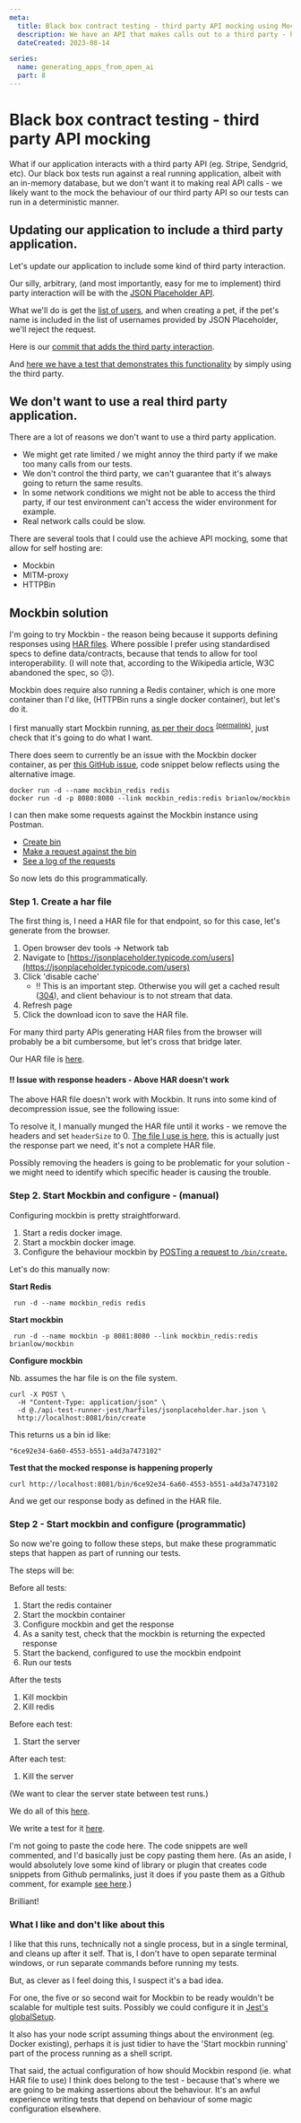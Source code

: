 ```yaml
---
meta:
  title: Black box contract testing - third party API mocking using Mockbin
  description: We have an API that makes calls out to a third party - how do we test it? We can use .HAR files to configure a tool like Mockbin to act as the third party service.
  dateCreated: 2023-08-14

series: 
  name: generating_apps_from_open_ai
  part: 8
---
```



# Black box contract testing - third party API mocking 

What if our application interacts with a third party API (eg. Stripe, Sendgrid, etc). Our black box tests run against a real running application, albeit with an in-memory database, but we don't want it to making real API calls - we likely want to the mock the behaviour of our third party API so our tests can run in a deterministic manner. 

## Updating our application to include a third party application. 

Let's update our application to include some kind of third party interaction. 

Our silly, arbitrary, (and most importantly, easy for me to implement) third party interaction will be with the [JSON Placeholder API](https://jsonplaceholder.typicode.com/). 

What we'll do is get the [list of users](https://jsonplaceholder.typicode.com/users), and when creating a pet, if the pet's name is included in the list of usernames provided by JSON Placeholder, we'll reject the request. 

Here is our [commit that adds the third party interaction](https://github.com/dwjohnston/open-api-go-and-typescript/pull/11/commits/c0bd8669bc5143c441f03c2844908f245689a5a8).

And [here we have a test that demonstrates this functionality](https://github.com/dwjohnston/open-api-go-and-typescript/pull/11/commits/5628163cf407a2a61c5853fe2d57b60fa1e25698) by simply using the third party. 

## We don't want to use a real third party application. 

There are a lot of reasons we don't want to use a third party application. 

- We might get rate limited / we might annoy the third party if we make too many calls from our tests. 
- We don't control the third party, we can't guarantee that it's always going to return the same results. 
- In some network conditions we might not be able to access the third party, if our test environment can't access the wider environment for example. 
- Real network calls could be slow. 

There are several tools that I could use the achieve API mocking, some that allow for self hosting are: 

- Mockbin 
- MITM-proxy 
- HTTPBin 

## Mockbin solution 

I'm going to try Mockbin - the reason being because it supports defining responses using [HAR files](https://en.wikipedia.org/wiki/HAR_(file_format)). Where possible I prefer using standardised specs to define data/contracts, because that tends to allow for tool interoperability. (I will note that, according to the Wikipedia article, W3C abandoned the spec, so 😕). 

Mockbin does require also running a Redis container, which is one more container than I'd like, (HTTPBin runs a single docker container), but let's do it. 

I first manually start Mockbin running, [as per their docs](https://github.com/Kong/mockbin/blob/master/docs/install.md#install-with-docker) <sup>[(permalink)](https://github.com/Kong/mockbin/blob/0e1719667e1e3aece9eec0f848fb81fee936c507/docs/install.md)</sup>, just check that it's going to do what I want. 

There does seem to currently be an issue with the Mockbin docker container, as per [this GitHub issue](https://github.com/Kong/mockbin/issues/77), code snippet below reflects using the alternative image. 

```
docker run -d --name mockbin_redis redis
docker run -d -p 8080:8080 --link mockbin_redis:redis brianlow/mockbin
```

I can then make some requests against the Mockbin instance using Postman. 

- [Create bin](https://www.postman.com/blacksheepcode/workspace/team-workspace/request/1791783-9706fdf4-22bd-4a75-89c5-1f0f461b29d9)
- [Make a request against the bin](https://www.postman.com/blacksheepcode/workspace/team-workspace/request/1791783-0ac472fe-871f-4d9c-853b-5ea77c2a0422)
- [See a log of the requests](https://www.postman.com/blacksheepcode/workspace/team-workspace/request/1791783-fa4876e4-7253-46e4-8b24-3845e360dc15)

So now lets do this programmatically.

### Step 1. Create a har file 

The first thing is, I need a HAR file for that endpoint, so for this case, let's generate from the browser. 

1. Open browser dev tools -> Network tab
2. Navigate to [https://jsonplaceholder.typicode.com/users](https://jsonplaceholder.typicode.com/users)
3. Click 'disable cache' 
     - ‼️ This is an important step. Otherwise you will get a cached result ([304](https://developer.mozilla.org/en-US/docs/Web/HTTP/Status/304)), and client behaviour is to not stream that data.
4. Refresh page 
5. Click the download icon to save the HAR file. 

For many third party APIs generating HAR files from the browser will probably be a bit cumbersome, but let's cross that bridge later. 

Our HAR file is [here](https://github.com/dwjohnston/open-api-go-and-typescript/blob/23c48792194e0de95cabd87d10956822d4603c87/api-test-runner-jest/harfiles/jsonplaceholder.nocache.har.json#L1-L441). 

#### ‼️ Issue with response headers - Above HAR doesn't work 

The above HAR file doesn't work with Mockbin. It runs into some kind of decompression issue, see the following issue:  

<GithubIssueLinkRsc issueLink="https://github.com/Kong/mockbin/issues/128"/>


To resolve it, I manually munged the HAR file until it works - we remove the headers and set `headerSize` to 0. [The file I use is here](https://github.com/dwjohnston/open-api-go-and-typescript/blob/23c48792194e0de95cabd87d10956822d4603c87/api-test-runner-jest/harfiles/jsonplaceholder.har.json#L1-L15), this is actually just the response part we need, it's not a complete HAR file. 

Possibly removing the headers is going to be problematic for your solution - we might need to identify which specific header is causing the trouble. 


### Step 2. Start Mockbin and configure - (manual)

Configuring mockbin is pretty straightforward.

1. Start a redis docker image. 
2. Start a mockbin docker image. 
3. Configure the behaviour mockbin by [POSTing a request to `/bin/create`.](https://mockbin.org/docs#:~:text=Bins-,Create%20Bin,-POST%20/bin/create)

Let's do this manually now: 

**Start Redis**
```
 run -d --name mockbin_redis redis
```

**Start mockbin**

```
 run -d --name mockbin -p 8081:8080 --link mockbin_redis:redis brianlow/mockbin
```

**Configure mockbin**

Nb. assumes the har file is on the file system. 

```
curl -X POST \
  -H "Content-Type: application/json" \
  -d @./api-test-runner-jest/harfiles/jsonplaceholder.har.json \
  http://localhost:8081/bin/create
```

This returns us a bin id like: 

```
"6ce92e34-6a60-4553-b551-a4d3a7473102"
```
**Test that the mocked response is happening properly**

```
curl http://localhost:8081/bin/6ce92e34-6a60-4553-b551-a4d3a7473102
```

And we get our response body as defined in the HAR file. 

### Step 2 - Start mockbin and configure (programmatic) 

So now we're going to follow these steps, but make these programmatic steps that happen as part of running our tests. 

The steps will be: 


Before all tests: 

1. Start the redis container
2. Start the mockbin container
3. Configure mockbin and get the response 
4. As a sanity test, check that the mockbin is returning the expected response
5. Start the backend, configured to use the mockbin endpoint
6. Run our tests

After the tests

1. Kill mockbin
2. Kill redis

Before each test: 

1. Start the server

After each test: 

1. Kill the server

(We want to clear the server state between test runs.) 

We do all of this [here](https://github.com/dwjohnston/open-api-go-and-typescript/blob/f114886e21b20e7b5574f43d8efd1d984e686c4a/api-test-runner-jest/src/petstore.test.ts#L20-L130).

We write a test for it [here](https://github.com/dwjohnston/open-api-go-and-typescript/blob/f114886e21b20e7b5574f43d8efd1d984e686c4a/api-test-runner-jest/src/petstore.test.ts#L256-L297). 

I'm not going to paste the code here. The code snippets are well commented, and I'd basically just be copy pasting them here. (As an aside, I would absolutely love some kind of library or plugin that creates code snippets from Github permalinks, just it does if you paste them as a Github comment, for example [see here](https://github.com/dwjohnston/blacksheepcode/issues/40#issuecomment-1590455651).)

Brilliant!

### What I like and don't like about this 

I like that this runs, technically not a single process, but in a single terminal, and cleans up after it self. That is, I don't have to open separate terminal windows, or run separate commands before running my tests. 

But, as clever as I feel doing this, I suspect it's a bad idea. 

For one, the five or so second wait for Mockbin to be ready wouldn't be scalable for multiple test suits. Possibly we could configure it in [Jest's globalSetup](https://jestjs.io/docs/configuration#globalsetup-string). 

It also has your node script assuming things about the environment (eg. Docker existing), perhaps it is just tidier to have the 'Start mockbin running' part of the process running as a shell script. 

That said, the actual configuration of how should Mockbin respond (ie. what HAR file to use) I think does belong to the test - because that's where we are going to be making assertions about the behaviour. It's an awful experience writing tests that depend on behaviour of some magic configuration elsewhere. 
